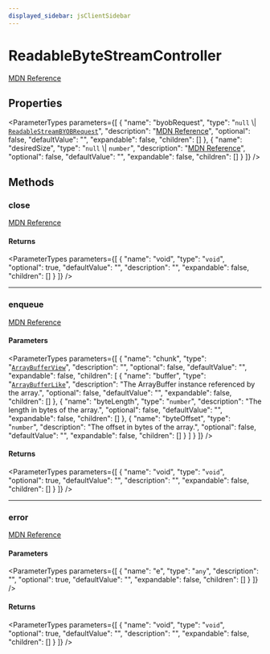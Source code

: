 ```yaml
---
displayed_sidebar: jsClientSidebar
---
```



# ReadableByteStreamController

[MDN Reference](https://developer.mozilla.org/docs/Web/API/ReadableByteStreamController)

## Properties

<ParameterTypes parameters={[
  {
    "name": "byobRequest",
    "type": "``null`` \\| [`ReadableStreamBYOBRequest`](../../modules/internal.mdx#readablestreambyobrequest)",
    "description": "[MDN Reference](https://developer.mozilla.org/docs/Web/API/ReadableByteStreamController/byobRequest)",
    "optional": false,
    "defaultValue": "",
    "expandable": false,
    "children": []
  },
  {
    "name": "desiredSize",
    "type": "``null`` \\| `number`",
    "description": "[MDN Reference](https://developer.mozilla.org/docs/Web/API/ReadableByteStreamController/desiredSize)",
    "optional": false,
    "defaultValue": "",
    "expandable": false,
    "children": []
  }
]} />

## Methods

### close

[MDN Reference](https://developer.mozilla.org/docs/Web/API/ReadableByteStreamController/close)

#### Returns

<ParameterTypes parameters={[
  {
    "name": "void",
    "type": "`void`",
    "optional": true,
    "defaultValue": "",
    "description": "",
    "expandable": false,
    "children": []
  }
]} />

___

### enqueue

[MDN Reference](https://developer.mozilla.org/docs/Web/API/ReadableByteStreamController/enqueue)

#### Parameters

<ParameterTypes parameters={[
  {
    "name": "chunk",
    "type": "[`ArrayBufferView`](internal.ArrayBufferView.mdx)",
    "description": "",
    "optional": false,
    "defaultValue": "",
    "expandable": false,
    "children": [
      {
        "name": "buffer",
        "type": "[`ArrayBufferLike`](../../modules/internal.mdx#arraybufferlike)",
        "description": "The ArrayBuffer instance referenced by the array.",
        "optional": false,
        "defaultValue": "",
        "expandable": false,
        "children": []
      },
      {
        "name": "byteLength",
        "type": "`number`",
        "description": "The length in bytes of the array.",
        "optional": false,
        "defaultValue": "",
        "expandable": false,
        "children": []
      },
      {
        "name": "byteOffset",
        "type": "`number`",
        "description": "The offset in bytes of the array.",
        "optional": false,
        "defaultValue": "",
        "expandable": false,
        "children": []
      }
    ]
  }
]} />

#### Returns

<ParameterTypes parameters={[
  {
    "name": "void",
    "type": "`void`",
    "optional": true,
    "defaultValue": "",
    "description": "",
    "expandable": false,
    "children": []
  }
]} />

___

### error

[MDN Reference](https://developer.mozilla.org/docs/Web/API/ReadableByteStreamController/error)

#### Parameters

<ParameterTypes parameters={[
  {
    "name": "e",
    "type": "`any`",
    "description": "",
    "optional": true,
    "defaultValue": "",
    "expandable": false,
    "children": []
  }
]} />

#### Returns

<ParameterTypes parameters={[
  {
    "name": "void",
    "type": "`void`",
    "optional": true,
    "defaultValue": "",
    "description": "",
    "expandable": false,
    "children": []
  }
]} />
